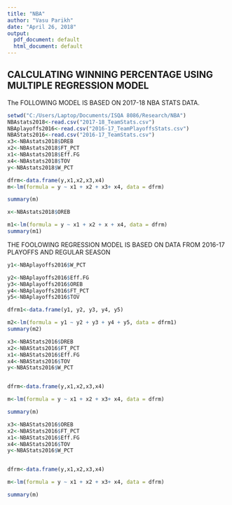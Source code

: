 ```yaml
---
title: "NBA"
author: "Vasu Parikh"
date: "April 26, 2018"
output:
  pdf_document: default
  html_document: default
---
```

## CALCULATING WINNING PERCENTAGE USING MULTIPLE REGRESSION MODEL

The FOLLOWING MODEL IS BASED ON 2017-18 NBA STATS DATA.
```r
setwd("C:/Users/Laptop/Documents/ISQA 8086/Research/NBA")
NBAstats2018<-read.csv("2017-18_TeamStats.csv")
NBAplayoffs2016<-read.csv("2016-17_TeamPlayoffsStats.csv")
NBAStats2016<-read.csv("2016-17_TeamStats.csv")
x3<-NBAstats2018$DREB
x2<-NBAstats2018$FT_PCT
x1<-NBAstats2018$Eff.FG
x4<-NBAstats2018$TOV
y<-NBAstats2018$W_PCT

dfrm<-data.frame(y,x1,x2,x3,x4)
m<-lm(formula = y ~ x1 + x2 + x3+ x4, data = dfrm)

summary(m)
```
```r
x<-NBAstats2018$OREB

m1<-lm(formula = y ~ x1 + x2 + x + x4, data = dfrm)
summary(m1)
```

THE FOOLOWING REGRESSION MODEL IS BASED ON DATA FROM 2016-17 PLAYOFFS AND REGULAR SEASON
```r
y1<-NBAplayoffs2016$W_PCT

y2<-NBAplayoffs2016$Eff.FG
y3<-NBAplayoffs2016$OREB
y4<-NBAplayoffs2016$FT_PCT
y5<-NBAplayoffs2016$TOV

dfrm1<-data.frame(y1, y2, y3, y4, y5)

m2<-lm(formula = y1 ~ y2 + y3 + y4 + y5, data = dfrm1)
summary(m2)
```

```r
x3<-NBAStats2016$DREB
x2<-NBAStats2016$FT_PCT
x1<-NBAStats2016$Eff.FG
x4<-NBAStats2016$TOV
y<-NBAStats2016$W_PCT


dfrm<-data.frame(y,x1,x2,x3,x4)

m<-lm(formula = y ~ x1 + x2 + x3+ x4, data = dfrm)

summary(m)
```
```r
x3<-NBAStats2016$OREB
x2<-NBAStats2016$FT_PCT
x1<-NBAStats2016$Eff.FG
x4<-NBAStats2016$TOV
y<-NBAStats2016$W_PCT


dfrm<-data.frame(y,x1,x2,x3,x4)

m<-lm(formula = y ~ x1 + x2 + x3+ x4, data = dfrm)

summary(m)
```





























